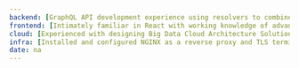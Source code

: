 ---
backend: [GraphQL API development experience using resolvers to combine multiple data sources,Experience with realtime data streaming using Apache Kafka and utilizing websockets to push updates to clients,Developing distributed applications employing Redis to manage state between services, Containerizing and running applications via Docker and Docker-Compose]
frontend: [Intimately familiar in React with working knowledge of advanced concepts such as custom hooks,Experience with various web development strategies including client-side rendering with React; server-side rendering with Flask and Django,Experienced with JAMStack using static site generators such as Gatsby and hybrid frameworks like Next, Game Development supporting WebGL redering via the Phaser engine]
cloud: [Experienced with designing Big Data Cloud Architecture Solutions for IOT and analytical workloads,Experience developing cloud native applications using cloud functions; event triggers and OAuth providers, Extensize experience using Backend-as-a-Service offerings such as Firebase; directly connected to client apps, Experience configuring and deploying cloud environments such as Google Cloud App Engine; Google Cloud APIs and Azure App Service]
infra: [Installed and configured NGINX as a reverse proxy and TLS termination layer for an application consisting of several microservices,Experience with sever administration tasks such configuring cronjobs; managing network access rules; creating postgres backups with root level access,Built CI/CD pipelines in Azure DevOps to automatically deploy updates to Azure App Service, Experience deploying applications on Digitalocean VMs with active security feature such as firewalls to block access]
date: na
---
